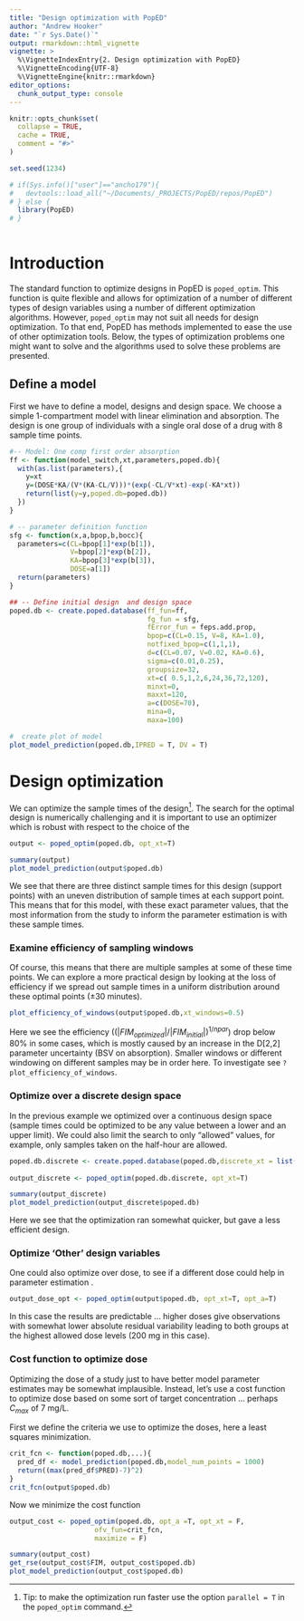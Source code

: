 ```yaml
---
title: "Design optimization with PopED"
author: "Andrew Hooker"
date: "`r Sys.Date()`"
output: rmarkdown::html_vignette
vignette: >
  %\VignetteIndexEntry{2. Design optimization with PopED}
  %\VignetteEncoding{UTF-8}
  %\VignetteEngine{knitr::rmarkdown}
editor_options: 
  chunk_output_type: console
---
```


```r
knitr::opts_chunk$set(
  collapse = TRUE,
  cache = TRUE,
  comment = "#>"
)

set.seed(1234)

# if(Sys.info()["user"]=="ancho179"){
#   devtools::load_all("~/Documents/_PROJECTS/PopED/repos/PopED")
# } else {
  library(PopED)
# }
  
```

# Introduction
The standard function to optimize designs in PopED is `poped_optim`.  This function is quite flexible and allows for optimization of a number of different types of design variables using a number of different optimization algorithms.
However,
`poped_optim` may not suit all needs for design optimization.  To that end, PopED has methods implemented to ease the use of other optimization tools. Below,  the types of optimization problems one might want to solve and the algorithms used to solve these problems are presented.

## Define a model
First we have to define a model, designs and design space.  We choose a simple 1-compartment model with linear elimination and absorption.  The design is one group of individuals with a single oral dose of a drug with 8 sample time points.


```r

#-- Model: One comp first order absorption
ff <- function(model_switch,xt,parameters,poped.db){
  with(as.list(parameters),{
    y=xt
    y=(DOSE*KA/(V*(KA-CL/V)))*(exp(-CL/V*xt)-exp(-KA*xt))
    return(list(y=y,poped.db=poped.db))
  })
}

# -- parameter definition function 
sfg <- function(x,a,bpop,b,bocc){
  parameters=c(CL=bpop[1]*exp(b[1]),
               V=bpop[2]*exp(b[2]),
               KA=bpop[3]*exp(b[3]),
               DOSE=a[1])
  return(parameters) 
}

## -- Define initial design  and design space
poped.db <- create.poped.database(ff_fun=ff,
                                  fg_fun = sfg,
                                  fError_fun = feps.add.prop,
                                  bpop=c(CL=0.15, V=8, KA=1.0), 
                                  notfixed_bpop=c(1,1,1),
                                  d=c(CL=0.07, V=0.02, KA=0.6), 
                                  sigma=c(0.01,0.25),
                                  groupsize=32,
                                  xt=c( 0.5,1,2,6,24,36,72,120),
                                  minxt=0,
                                  maxxt=120,
                                  a=c(DOSE=70),
                                  mina=0,
                                  maxa=100)

#  create plot of model  
plot_model_prediction(poped.db,IPRED = T, DV = T)
```

# Design optimization
We can optimize the sample times of the design^[Tip:  to make the optimization run faster use the option `parallel = T` in the `poped_optim` command.].  The search for the optimal design is numerically  challenging and it is important to use an optimizer which is robust with respect to the choice of
the
```r
output <- poped_optim(poped.db, opt_xt=T)
```

```r
summary(output)
plot_model_prediction(output$poped.db)
```


We see that there are three distinct sample times for this design (support points) with an uneven distribution of sample times at each support point. This means that for this model, with these exact parameter values, that the most information from the study to inform the parameter estimation is with these sample times.  

### Examine efficiency of sampling windows
Of course, this means that there are multiple samples at some of these time points.  We can explore a more practical design by looking at the loss of efficiency if we spread out sample times in a uniform distribution around these optimal points ($\pm 30$ minutes).  
```r
plot_efficiency_of_windows(output$poped.db,xt_windows=0.5)
```

Here we see the efficiency ($(|FIM_{optimized}|/|FIM_{initial}|)^{1/npar}$) drop below 80% in some cases, which is mostly caused by an increase in the D[2,2] parameter uncertainty (BSV on absorption).  Smaller windows or different windowing on different samples may be in order here.  To investigate see `?plot_efficiency_of_windows`. 

### Optimize over a discrete design space
In the previous example we optimized over a continuous design space (sample times could be optimized to be any value between a lower and an upper limit).  We could also limit the search to only "allowed" values, for example, only samples taken on the half-hour are allowed.

```r
poped.db.discrete <- create.poped.database(poped.db,discrete_xt = list(seq(0,120,by=0.5)))
                                          
output_discrete <- poped_optim(poped.db.discrete, opt_xt=T)

```

```r
summary(output_discrete)
plot_model_prediction(output_discrete$poped.db)
```

Here we see that the optimization ran somewhat quicker, but gave a less efficient design.

### Optimize 'Other' design variables
One could also optimize over dose, to see if a different dose could help in parameter estimation .
```r
output_dose_opt <- poped_optim(output$poped.db, opt_xt=T, opt_a=T)
```


In this case the results are predictable ... higher doses give observations with somewhat lower absolute residual variability leading to both groups at the highest allowed dose levels (200 mg in this case).

### Cost function to optimize dose
Optimizing the dose of a study just to have better model parameter estimates may be somewhat implausible. Instead, let's use a cost function to optimize dose based on some sort of target concentration ... perhaps $C_{max}$ of 7 mg/L. 

First we define the criteria we use to optimize the doses, here a least squares minimization.
```r
crit_fcn <- function(poped.db,...){
  pred_df <- model_prediction(poped.db,model_num_points = 1000)
  return((max(pred_df$PRED)-7)^2)
}
crit_fcn(output$poped.db)
```

Now we minimize the cost function 
```r
output_cost <- poped_optim(poped.db, opt_a =T, opt_xt = F,
                     ofv_fun=crit_fcn,
                     maximize = F)
```

```r
summary(output_cost)
get_rse(output_cost$FIM, output_cost$poped.db)
plot_model_prediction(output_cost$poped.db)
```


